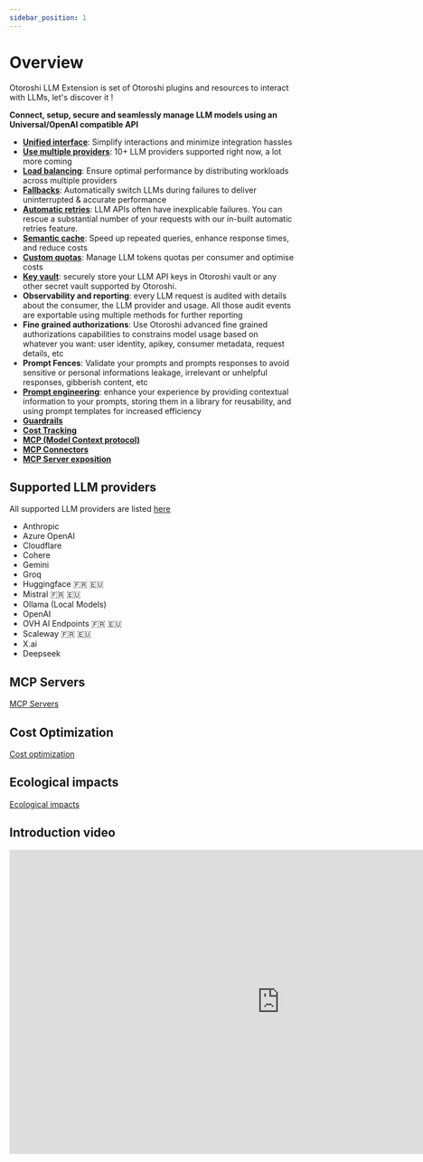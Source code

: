 ```yaml
---
sidebar_position: 1
---
```



# Overview

Otoroshi LLM Extension is set of Otoroshi plugins and resources to interact with LLMs, let's discover it !

**Connect, setup, secure and seamlessly manage LLM models using an Universal/OpenAI compatible API**

  - [**Unified interface**](/docs/llm-gateway/philosophy): Simplify interactions and minimize integration hassles
  - [**Use multiple providers**](/docs/llm-gateway/providers): 10+ LLM providers supported right now, a lot more coming
  - [**Load balancing**](/docs/llm-gateway/resilience): Ensure optimal performance by distributing workloads across multiple providers
  - [**Fallbacks**](docs/llm-gateway/resilience#provider-fallback): Automatically switch LLMs during failures to deliver uninterrupted & accurate performance
  - [**Automatic retries**](/docs/llm-gateway/resilience): LLM APIs often have inexplicable failures. You can rescue a substantial number of your requests with our in-built automatic retries feature.
  - [**Semantic cache**](/docs/cost-optimizations/semantic-cache): Speed up repeated queries, enhance response times, and reduce costs
  - [**Custom quotas**](/docs/cost-optimizations/quotas): Manage LLM tokens quotas per consumer and optimise costs
  - [**Key vault**](/docs/llm-gateway/secrets): securely store your LLM API keys in Otoroshi vault or any other secret vault supported by Otoroshi.
  - **Observability and reporting**: every LLM request is audited with details about the consumer, the LLM provider and usage. All those audit events are exportable using multiple methods for further reporting
  - **Fine grained authorizations**: Use Otoroshi advanced fine grained authorizations capabilities to constrains model usage based on whatever you want: user identity, apikey, consumer metadata, request details, etc
  - **Prompt Fences**: Validate your prompts and prompts responses to avoid sensitive or personal informations leakage, irrelevant or unhelpful responses, gibberish content, etc
  - [**Prompt engineering**](/docs/prompt-engineering/overview): enhance your experience by providing contextual information to your prompts, storing them in a library for reusability, and using prompt templates for increased efficiency
  - [**Guardrails**](/docs/guardrails/overview)
  - [**Cost Tracking**](/docs/cost-optimizations/cost-tracking)
  - [**MCP (Model Context protocol)**](/docs/function-calling/mcp)
  - [**MCP Connectors**](/docs/function-calling/mcp-connectors)
  - [**MCP Server exposition**](/docs/function-calling/mcp-plugins)

## Supported LLM providers

All supported LLM providers are listed [here](/docs/llm-gateway/providers)

* Anthropic 
* Azure OpenAI
* Cloudflare
* Cohere
* Gemini
* Groq
* Huggingface 🇫🇷 🇪🇺
* Mistral 🇫🇷 🇪🇺
* Ollama (Local Models)
* OpenAI
* OVH AI Endpoints 🇫🇷 🇪🇺
* Scaleway 🇫🇷 🇪🇺
* X.ai
* Deepseek

## MCP Servers

[MCP Servers](/docs/function-calling/mcp)

## Cost Optimization

[Cost optimization](/docs/cost-optimizations)

## Ecological impacts

[Ecological impacts](/docs/reporting/ecological)

## Introduction video

<iframe width="956" height="538" src="https://www.youtube.com/embed/M8sA9xuE3gs?si=nSB80iS1Et9Q3eIT" title="YouTube video player" frameborder="0" allow="accelerometer; autoplay; clipboard-write; encrypted-media; gyroscope; picture-in-picture; web-share" referrerpolicy="strict-origin-when-cross-origin" allowfullscreen></iframe>
